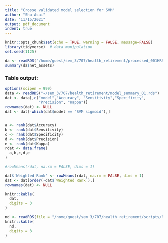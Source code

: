 ```yaml
---
title: "Crosse validated model selection for SVM"
author: "Shu Asai"
date: "11/15/2021"
output: pdf_document
indent: true
---
```



```r
knitr::opts_chunk$set(echo = TRUE, warning = FALSE, message=FALSE)
library(tidyverse)  # data manipulation
set.seed(1125)
```


```r
da <- readRDS("/home/guest/sem_3/707/health_retirement/processed_001HRS.rds")
summary(da$net_assets)
```



### Table output: 
```r
options(scipen = 999)
data <- readRDS("~/sem_3/707/health_retirement/model_summary_01.rds")
dat <- data[,c("model","Accuracy", "Sensitivity","Specificity", 
               "Precision", "Kappa")]
rownames(dat) <- NULL
dat <- dat[-which(dat$model == "SVM sigmoid"),]


a <- rank(dat$Accuracy)
b <- rank(dat$Sensitivity)
c <- rank(dat$Specificity)
d <- rank(dat$Precision)
e <- rank(dat$Kappa)
rdat <- data.frame(
  a,b,c,d,e
)

#rowMeans(rdat, na.rm = FALSE, dims = 1)

dat$'Weighted Rank' <- rowMeans(rdat, na.rm = FALSE, dims = 1)
dat <- dat[order(-dat$`Weighted Rank`),]
rownames(dat) <- NULL
```


```r
knitr::kable(
  dat,
  digits = 3
)
```

```r
nd <- readRDS(file = "/home/guest/sem_3/707/health_retirement/scripts/R/deliverable/coef_quantile_reg.rds")
knitr::kable(
  nd,
  digits = 3
)
```

